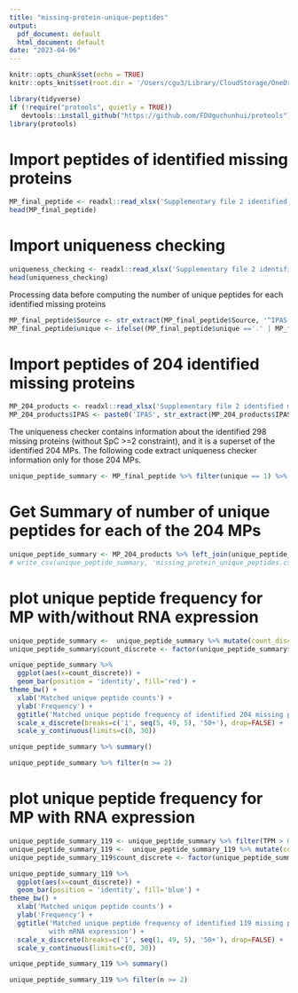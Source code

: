 ```yaml
---
title: "missing-protein-unique-peptides"
output:
  pdf_document: default
  html_document: default
date: "2023-04-06"
---
```


```r
knitr::opts_chunk$set(echo = TRUE)
knitr::opts_knit$set(root.dir = '/Users/cgu3/Library/CloudStorage/OneDrive-InsideMDAnderson/proteomics/missing protien project manuscript/missing-protein-project-data')

```


```r
library(tidyverse)
if (!require("protools", quietly = TRUE))
   devtools::install_github("https://github.com/FDUguchunhui/protools")
library(protools)
```



# Import peptides of identified missing proteins
```r
MP_final_peptide <- readxl::read_xlsx('Supplementary file 2 identified missing protein details.xlsx', sheet = 2)
head(MP_final_peptide)
```

# Import uniqueness checking
```r
uniqueness_checking <- readxl::read_xlsx('Supplementary file 2 identified missing protein details.xlsx', sheet = 3)
head(uniqueness_checking)
```


Processing data before computing the number of unique peptides for each
identified missing proteins
```r
MP_final_peptide$Source <- str_extract(MP_final_peptide$Source, '^IPAS[0-9]+(?=_)')
MP_final_peptide$unique <- ifelse((MP_final_peptide$unique =='.' | MP_final_peptide$unique == 'N'), 0 , 1)
```

# Import peptides of 204 identified missing proteins
```r
MP_204_products <- readxl::read_xlsx('Supplementary file 2 identified missing protein details.xlsx', sheet = 1)
MP_204_products$IPAS <- paste0('IPAS', str_extract(MP_204_products$IPAS, '(?<=IP).+(?=_)'))
```

The uniqueness checker contains information about the identified 298 missing proteins
(without SpC >=2 constraint), and it is a superset of the identified 204 MPs.
The following code extract uniqueness checker information only for those 204 MPs.
```r
unique_peptide_summary <- MP_final_peptide %>% filter(unique == 1) %>% group_by(Gene, Source) %>% summarise(n=n(), unique_peptide=paste0(peptide.seq, collapse = '+')) %>% arrange(Gene, desc(n), .by_group = FALSE) %>% ungroup()
```


# Get Summary of number of unique peptides for each of the 204 MPs
```r
unique_peptide_summary <- MP_204_products %>% left_join(unique_peptide_summary, by=c('accession' = 'Gene', 'IPAS' = 'Source')) %>% replace_na(list(n=0))
# write_csv(unique_peptide_summary, 'missing_protein_unique_peptides.csv')
```


# plot unique peptide frequency for MP  with/without RNA expression
```r
unique_peptide_summary <-  unique_peptide_summary %>% mutate(count_discrete=ifelse(n >= 50, '50+', n))
unique_peptide_summary$count_discrete <- factor(unique_peptide_summary$count_discrete, levels=c(as.character(0:49), '50+'))

unique_peptide_summary %>% 
  ggplot(aes(x=count_discrete)) +
  geom_bar(position = 'identity', fill='red') +
theme_bw() +
  xlab('Matched unique peptide counts') +
  ylab('Frequency') +
  ggtitle('Matched unique peptide frequency of identified 204 missing proteins products') +
  scale_x_discrete(breaks=c('1', seq(5, 49, 5), '50+'), drop=FALSE) +
  scale_y_continuous(limits=c(0, 30))
```
```r
unique_peptide_summary %>% summary()
```

```r
unique_peptide_summary %>% filter(n >= 2)
```



# plot unique peptide frequency for MP with RNA expression
```r
unique_peptide_summary_119 <- unique_peptide_summary %>% filter(TPM > 0)
unique_peptide_summary_119 <-  unique_peptide_summary_119 %>% mutate(count_discrete=ifelse(n >= 50, '50+', n))
unique_peptide_summary_119$count_discrete <- factor(unique_peptide_summary_119$count_discrete, levels=c(as.character(0:49), '50+'))

unique_peptide_summary_119 %>% 
  ggplot(aes(x=count_discrete)) +
  geom_bar(position = 'identity', fill='blue') +
theme_bw() +
  xlab('Matched unique peptide counts') +
  ylab('Frequency') +
  ggtitle('Matched unique peptide frequency of identified 119 missing proteins products 
          with mRNA expression') +
  scale_x_discrete(breaks=c('1', seq(1, 49, 5), '50+'), drop=FALSE) +
  scale_y_continuous(limits=c(0, 30))
```

```r
unique_peptide_summary_119 %>% summary()
```


```r
unique_peptide_summary_119 %>% filter(n >= 2)
```

